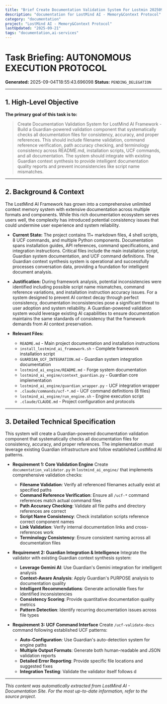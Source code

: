 ```yaml
---
title: "Brief Create Documentation Validation System For Lostmin 20250904 185543"
description: "documentation for LostMind AI - Memory&Context Protocol"
category: "documentation"
project: "LostMind AI - Memory&Context Protocol"
lastUpdated: "2025-09-21"
tags: "documentation,ai-services"
---
```


# Task Briefing: AUTONOMOUS EXECUTION PROTOCOL

**Generated:** 2025-09-04T18:55:43.696098
**Status:** `PENDING_DELEGATION`

---

## 1. High-Level Objective

**The primary goal of this task is to:**
> Create Documentation Validation System for LostMind AI Framework - Build a Guardian-powered validation component that systematically checks all documentation files for consistency, accuracy, and proper references. This should include filename validation, command reference verification, path accuracy checking, and terminology consistency across README.md, installation scripts, UCF commands, and all documentation. The system should integrate with existing Guardian context synthesis to provide intelligent documentation quality reports and prevent inconsistencies like script name mismatches.

---

## 2. Background & Context

The LostMind AI Framework has grown into a comprehensive unlimited context memory system with extensive documentation across multiple formats and components. While this rich documentation ecosystem serves users well, the complexity has introduced potential consistency issues that could undermine user experience and system reliability.

- **Current State:** The project contains 11+ markdown files, 4 shell scripts, 8 UCF commands, and multiple Python components. Documentation spans installation guides, API references, command specifications, and integration instructions. Critical files include the main installation script, Guardian system documentation, and UCF command definitions. The Guardian context synthesis system is operational and successfully processes conversation data, providing a foundation for intelligent document analysis.

- **Justification:** During framework analysis, potential inconsistencies were identified including possible script name mismatches, command reference variations, and installation instruction accuracy issues. For a system designed to prevent AI context decay through perfect consistency, documentation inconsistencies pose a significant threat to user adoption and system reliability. A Guardian-powered validation system would leverage existing AI capabilities to ensure documentation maintains the same standards of consistency that the framework demands from AI context preservation.

- **Relevant Files:**
  - `README.md` - Main project documentation and installation instructions
  - `install_lostmind_ai_framework.sh` - Complete framework installation script  
  - `GUARDIAN_UCF_INTEGRATION.md` - Guardian system integration documentation
  - `lostmind_ai_engine/README.md` - Forge system documentation
  - `lostmind_ai_engine/context_guardian.py` - Guardian core implementation
  - `lostmind_ai_engine/guardian_wrapper.py` - UCF integration wrapper
  - `.claude/commands/ucf-*.md` - UCF command definitions (8 files)
  - `lostmind_ai_engine/run_engine.sh` - Engine execution script
  - `.claude/CLAUDE.md` - Project configuration and protocols

---

## 3. Detailed Technical Specification

This system will create a Guardian-powered documentation validation component that systematically checks all documentation files for consistency, accuracy, and proper references. The implementation must leverage existing Guardian infrastructure and follow established LostMind AI patterns.

- **Requirement 1: Core Validation Engine** 
  Create `documentation_validator.py` in `lostmind_ai_engine/` that implements comprehensive validation checks:
  - **Filename Validation**: Verify all referenced filenames actually exist at specified paths
  - **Command Reference Verification**: Ensure all `/ucf-*` command references match actual command files
  - **Path Accuracy Checking**: Validate all file paths and directory references are correct
  - **Script Name Consistency**: Check installation scripts reference correct component names
  - **Link Validation**: Verify internal documentation links and cross-references work
  - **Terminology Consistency**: Ensure consistent naming across all documentation files

- **Requirement 2: Guardian Integration & Intelligence**
  Integrate the validator with existing Guardian context synthesis system:
  - **Leverage Gemini AI**: Use Guardian's Gemini integration for intelligent analysis
  - **Context-Aware Analysis**: Apply Guardian's PURPOSE analysis to documentation quality
  - **Intelligent Recommendations**: Generate actionable fixes for identified inconsistencies
  - **Consistency Scoring**: Provide quantitative documentation quality metrics
  - **Pattern Detection**: Identify recurring documentation issues across file types

- **Requirement 3: UCF Command Interface**
  Create `/ucf-validate-docs` command following established UCF patterns:
  - **Auto-Configuration**: Use Guardian's auto-detection system for engine paths
  - **Multiple Output Formats**: Generate both human-readable and JSON validation reports
  - **Detailed Error Reporting**: Provide specific file locations and suggested fixes
  - **Integration Testing**: Validate the validator itself follows d


---
*This content was automatically extracted from LostMind AI - Documentation Site. For the most up-to-date information, refer to the source project.*
